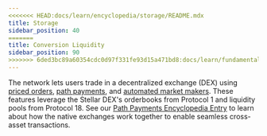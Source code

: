 ```yaml
---
<<<<<<< HEAD:docs/learn/encyclopedia/storage/README.mdx
title: Storage
sidebar_position: 40
=======
title: Conversion Liquidity
sidebar_position: 90
>>>>>>> 6ded3bc89a60354cdc0d97f331fe93d15a471bd8:docs/learn/fundamentals/contract-development/storage/README.mdx
---
```



The network lets users trade in a decentralized exchange (DEX) using [priced orders](../../fundamentals/transactions/list-of-operations.mdx#manage-sell-offer), [path payments](../transactions-specialized/path-payments.mdx), and [automated market makers](./liquidity-on-stellar-sdex-liquidity-pools.mdx#liquidity-pools-amm). These features leverage the Stellar DEX's orderbooks from Protocol 1 and liquidity pools from Protocol 18. See our [Path Payments Encyclopedia Entry](../transactions-specialized/path-payments.mdx) to learn about how the native exchanges work together to enable seamless cross-asset transactions.

<DocCardList />
